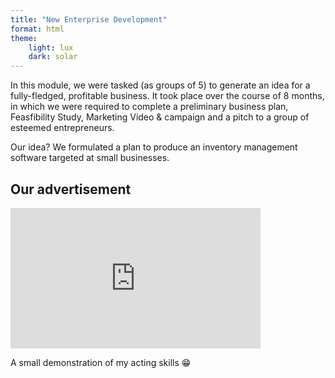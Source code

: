 ```yaml
---
title: "New Enterprise Development"
format: html
theme: 
    light: lux
    dark: solar
---
```


In this module, we were tasked (as groups of 5) to generate an idea for a fully-fledged, profitable business. It took place over the course of 8 months, in which we were required to complete a preliminary business plan, Feasfibility Study, Marketing Video & campaign and a pitch to a group of esteemed entrepreneurs.

Our idea? We formulated a plan to produce an inventory management software targeted at small businesses.

## Our advertisement

<iframe width="400" height="225" src="https://youtu.be/URJ4iaGbbR8" frameborder="0" allowfullscreen></iframe>
A small demonstration of my acting skills 😁



